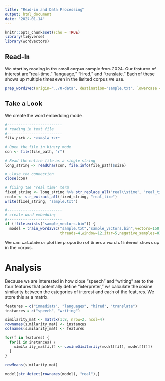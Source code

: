 ```yaml
---
title: "Read-in and Data Processing"
output: html_document
date: "2025-01-14"
---
```


```r
knitr::opts_chunk$set(echo = TRUE)
library(tidyverse)
library(wordVectors)
```

## Read-In

We start by reading in the small corpus sample from 2024. Our features of interest are "real-time," "language," "hired," and "translate." Each of these shows up multiple times even in the limited corpus we use. 



```r
prep_word2vec(origin="../0-data", destination="sample.txt", lowercase = T, bundle_ngrams=2)
```

## Take a Look

We create the word embedding model. 

```r
#-------------------------
# reading in text file
#-------------------------
file_path <- "sample.txt"

# Open the file in binary mode
con <- file(file_path, "r")

# Read the entire file as a single string
long_string <- readChar(con, file.info(file_path)$size)

# Close the connection
close(con)

# fixing the "real time" term
fixed_string <- long_string %>% str_replace_all("real\\stime", "real_time")
realm <- str_extract_all(fixed_string, "real_time")
write(fixed_string, "sample.txt")

#-------------------------
# create word embedding
#-------------------------
if (!file.exists("sample_vectors.bin")) {
  model = train_word2vec("sample.txt","sample_vectors.bin",vectors=150,
                         threads=4,window=12,iter=5,negative_samples=0)} else model = read.vectors("sample_vectors.bin")
```

We can calculate or plot the proportion of times a word of interest shows up in the corpus.

# Analysis

Because we are interested in how close "speech" and "writing" are to the four features that potentially define "interpreter," we calculate the cosine similarity between the categories of interest and each of the features. We store this as a matrix. 

```r
features = c("immediate", "languages", "hired", "translate")
instances = c("speech", "writing")

similarity_mat <- matrix(1:8, nrow=2, ncol=4)
rownames(similarity_mat) <- instances
colnames(similarity_mat) <- features

for(f in features) {
  for(i in instances) {
    similarity_mat[i,f] <- cosineSimilarity(model[[i]], model[[f]])
  }
}

rowMeans(similarity_mat)

model[str_detect(rownames(model), "real"),]
```
